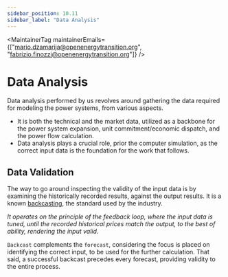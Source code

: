```yaml
---
sidebar_position: 10.11
sidebar_label: "Data Analysis"
---
```



<MaintainerTag maintainerEmails={["mario.dzamarija@openenergytransition.org", "fabrizio.finozzi@openenergytransition.org"]} />

# Data Analysis
Data analysis performed by us revolves around gathering the data required for modeling the power systems, from various aspects.

<ul>
<li> It is both the technical and the market data, utilized as a backbone for the power system expansion, unit commitment/economic dispatch, and the power flow calculation.</li>
<li> Data analysis plays a crucial role, prior the computer simulation, as the correct input data is the foundation for the work that follows.</li>
</ul>

<ControlledDocBanner />

## Data Validation

The way to go around inspecting the validity of the input data is by examining the historically recorded results, against the output results. It is a known [backcasting](https://www.semcommittee.com/publications/sem-21-086-sem-plexos-model-validation-2021-2029-and-backcast-report), the standard used by the industry.

<i>It operates on the principle of the feedback loop, where the input data is tuned, until the recorded historical prices match the output, to the best of ability, rendering the input valid.</i>

`Backcast` complements the `forecast`, considering the focus is placed on identifying the correct input, to be used for the further calculation. That said, a successful backcast precedes every forecast, providing validity to the entire process.
